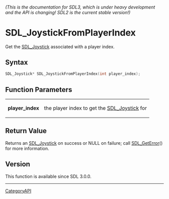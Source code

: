 ====== (This is the documentation for SDL3, which is under heavy development and the API is changing! SDL2 is the current stable version!) ======
= SDL_JoystickFromPlayerIndex =

Get the [[SDL_Joystick]] associated with a player index.

== Syntax ==

<syntaxhighlight lang='c'>
SDL_Joystick* SDL_JoystickFromPlayerIndex(int player_index);
</syntaxhighlight>

== Function Parameters ==

{|
|'''player_index'''
|the player index to get the [[SDL_Joystick]] for
|}

== Return Value ==

Returns an [[SDL_Joystick]] on success or NULL on failure; call
[[SDL_GetError]]() for more information.

== Version ==

This function is available since SDL 3.0.0.

----
[[CategoryAPI]]


